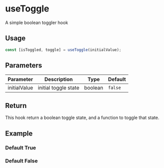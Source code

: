 
<Meta title="Hooks/useToggle" />

# useToggle

A simple boolean toggler hook

## Usage

```typescript
const [isToggled, toggle] = useToggle(initialValue);
```

## Parameters

| Parameter    | Description          | Type    | Default |
| ------------ | -------------------- | ------- | ------- |
| initialValue | initial toggle state | boolean | `false` |

## Return

This hook return a boolean toggle state, and a function to toggle that state.

## Example

### Default True

<Canvas>
  <Story story={defaultOn} />
</Canvas>

### Default False

<Canvas>
  <Story story={defaultOff} />
</Canvas>
